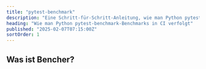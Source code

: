 ```yaml
---
title: "pytest-benchmark"
description: "Eine Schritt-für-Schritt-Anleitung, wie man Python pytest-benchmark-Benchmarks in CI verfolgt"
heading: "Wie man Python pytest-benchmark-Benchmarks in CI verfolgt"
published: "2025-02-07T07:15:00Z"
sortOrder: 1
---
```



<Intro
  text="So vergleichen Sie Python-Code mit pytest-benchmark"
  url="/de/learn/benchmarking/python/pytest-benchmark/"
  name="pytest-benchmark"
/>

## Was ist Bencher?

<BencherIntro />

<Steps
  adapter="python_pytest"
  url="/de/docs/explanation/adapters/#-python-pytest"
/>

<PythonPytest />

<CallToAction lang={Language.de} />
